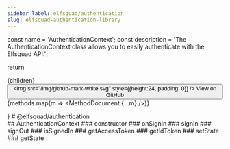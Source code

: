 ```yaml
---
sidebar_label: elfsquad/authentication
slug: elfsquad-authentication-library
---
```



  const name = 'AuthenticationContext';
  const description = 'The AuthenticationContext class allows you to easily authenticate with the Elfsquad API.';

  return <div class="space-y-32">
    <div class="flex justify-between items-center">
      {children}
      <Link to="https://github.com/elfsquad/authentication">
        <button class="bg-gray-700 text-white px-4 py-2 rounded-md flex items-center gap-2 mt-[-18px]">
          <img src="/img/github-mark-white.svg" style={{height:24, padding: 0}} />
          View on GitHub
        </button>
      </Link>
    </div>
    <MethodCategory name={name} description={description} />
    {methods.map(m => <MethodDocument {...m} />)}
  </div>
}

<Content>
  # @elfsquad/authentication
</Content>


<div class="hidden">
  ## AuthenticationContext
  ### constructor
  ### onSignIn
  ### signIn
  ### signOut
  ### isSignedIn
  ### getAccessToken
  ### getIdToken
  ### setState
  ### getState
</div>

